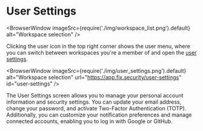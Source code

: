 
# User Settings

<BrowserWindow 
    imageSrc={require('./img/workspace_list.png').default}
    alt="Workspace selection"
/>

Clicking the user icon in the top right corner shows the user menu, where you can switch between workspaces you're a member of and open the [user settings](#user-settings).

<BrowserWindow 
    imageSrc={require('./img/user_settings.png').default}
    alt="Workspace selection"
    url="https://app.fix.security/user-settings"
    id="user-settings"
/>

The User Settings screen allows you to manage your personal account information and security settings. You can update your email address, change your password, and activate Two-Factor Authentication (TOTP). Additionally, you can customize your notification preferences and manage connected accounts, enabling you to log in with Google or GitHub.

